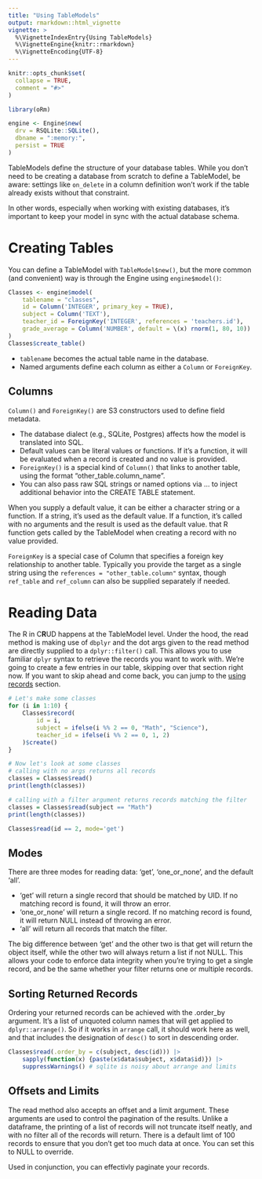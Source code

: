 ```yaml
---
title: "Using TableModels"
output: rmarkdown::html_vignette
vignette: >
  %\VignetteIndexEntry{Using TableModels}
  %\VignetteEngine{knitr::rmarkdown}
  %\VignetteEncoding{UTF-8}
---
```


```r
knitr::opts_chunk$set(
  collapse = TRUE,
  comment = "#>"
)
```

```r
library(oRm)

engine <- Engine$new(
  drv = RSQLite::SQLite(),
  dbname = ":memory:",
  persist = TRUE
)
```

TableModels define the structure of your database tables. While you don’t need to be creating a database from scratch to define a TableModel, be aware: settings like `on_delete` in a column definition won’t work if the table already exists without that constraint.

In other words, especially when working with existing databases, it’s important to keep your model in sync with the actual database schema.

# Creating Tables

You can define a TableModel with `TableModel$new()`, but the more common (and convenient) way is through the Engine using `engine$model()`:

```r
Classes <- engine$model(
    tablename = "classes", 
    id = Column('INTEGER', primary_key = TRUE),
    subject = Column('TEXT'),
    teacher_id = ForeignKey('INTEGER', references = 'teachers.id'),
    grade_average = Column('NUMBER', default = \(x) rnorm(1, 80, 10))
)
Classes$create_table()
```

-   `tablename` becomes the actual table name in the database.
-   Named arguments define each column as either a `Column` or `ForeignKey`.

## Columns

`Column()` and `ForeignKey()` are S3 constructors used to define field metadata.

-   The database dialect (e.g., SQLite, Postgres) affects how the model is translated into SQL.\
-   Default values can be literal values or functions. If it's a function, it will be evaluated when a record is created and no value is provided.
-   `ForeignKey()` is a special kind of `Column()` that links to another table, using the format "other_table.column_name".\
-   You can also pass raw SQL strings or named options via ... to inject additional behavior into the CREATE TABLE statement.

When you supply a default value, it can be either a character string or a function. If a string, it's used as the default value. If a function, it's called with no arguments and the result is used as the default value. that R function gets called by the TableModel when creating a record with no value provided.

`ForeignKey` is a special case of Column that specifies a foreign key relationship to another table. Typically you provide the target as a single string using the `references = "other_table.column"` syntax, though `ref_table` and `ref_column` can also be supplied separately if needed.

# Reading Data

The R in C**R**UD happens at the TableModel level. Under the hood, the read method is making use of `dbplyr` and the dot args given to the read method are directly supplied to a `dplyr::filter()` call. This allows you to use familiar `dplyr` syntax to retrieve the records you want to work with. We're going to create a few entries in our table, skipping over that section right now. If you want to skip ahead and come back, you can jump to the [using records](/using-records.html) section.

```r
# Let's make some classes
for (i in 1:10) {
    Classes$record(
        id = i, 
        subject = ifelse(i %% 2 == 0, "Math", "Science"),
        teacher_id = ifelse(i %% 2 == 0, 1, 2)
    )$create()
}

# Now let's look at some classes
# calling with no args returns all records
classes = Classes$read()
print(length(classes))

# calling with a filter argument returns records matching the filter
classes = Classes$read(subject == "Math")
print(length(classes))

Classes$read(id == 2, mode='get')
```

## Modes

There are three modes for reading data: 'get', 'one_or_none', and the default 'all'.

-   'get' will return a single record that should be matched by UID. If no matching record is found, it will throw an error.
-   'one_or_none' will return a single record. If no matching record is found, it will return NULL instead of throwing an error.
-   'all' will return all records that match the filter.

The big difference between 'get' and the other two is that get will return the object itself, while the other two will always return a list if not NULL. This allows your code to enforce data integrity when you're trying to get a single record, and be the same whether your filter returns one or multiple records.

## Sorting Returned Records

Ordering your returned records can be achieved with the .order_by argument. It's a list of unquoted column names that will get applied to `dplyr::arrange()`. So if it works in `arrange` call, it should work here as well, and that includes the designation of `desc()` to sort in descending order.

```r
Classes$read(.order_by = c(subject, desc(id))) |>
    sapply(function(x) {paste(x$data$subject, x$data$id)}) |>
    suppressWarnings() # sqlite is noisy about arrange and limits
```

## Offsets and Limits

The read method also accepts an offset and a limit argument. These arguments are used to control the pagination of the results. Unlike a dataframe, the printing of a list of records will not truncate itself neatly, and with no filter all of the records will return. There is a default limt of 100 records to ensure that you don't get too much data at once. You can set this to NULL to override.

Used in conjunction, you can effectivly paginate your records.